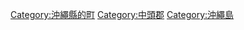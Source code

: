 [[Category:沖繩縣的町|Category:沖繩縣的町]]
[[Category:中頭郡|Category:中頭郡]]
[[Category:沖繩島|Category:沖繩島]]
{{DEFAULTSORT:Kadena}}